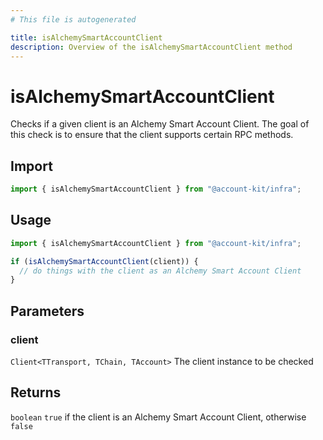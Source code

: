 ```yaml
---
# This file is autogenerated

title: isAlchemySmartAccountClient
description: Overview of the isAlchemySmartAccountClient method
---
```


# isAlchemySmartAccountClient

Checks if a given client is an Alchemy Smart Account Client. The goal of this check is to ensure that the client supports certain RPC methods.

## Import

```ts
import { isAlchemySmartAccountClient } from "@account-kit/infra";
```

## Usage

```ts
import { isAlchemySmartAccountClient } from "@account-kit/infra";

if (isAlchemySmartAccountClient(client)) {
  // do things with the client as an Alchemy Smart Account Client
}
```

## Parameters

### client

`Client<TTransport, TChain, TAccount>`
The client instance to be checked

## Returns

`boolean`
`true` if the client is an Alchemy Smart Account Client, otherwise `false`
